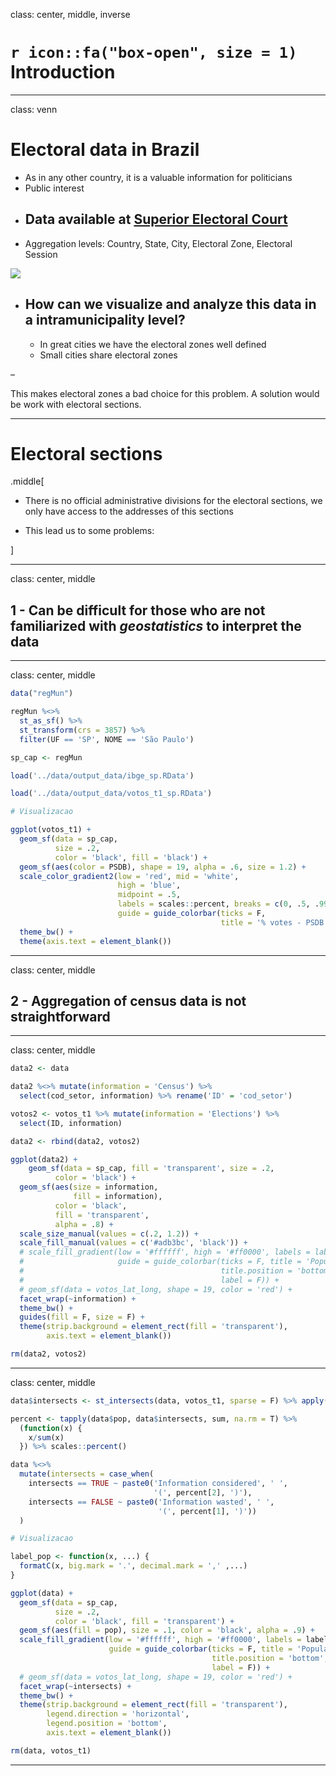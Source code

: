 class: center, middle, inverse

# `r icon::fa("box-open", size = 1)` Introduction

---

class: venn

# Electoral data in Brazil

- As in any other country, it is a valuable information for politicians
- Public interest
- Data available at [Superior Electoral Court ](http://www.tse.jus.br/)
--

- Aggregation levels: Country, State, City, Electoral Zone, Electoral Session

![](img/venn.svg)

- How can we visualize and analyze this data in a intramunicipality level?
--

    - In great cities we have the electoral zones well defined
    - Small cities share electoral zones

--

This makes electoral zones a bad choice for this problem. A solution would be
work with electoral sections. 

---

# Electoral sections

.middle[

- There is no official administrative divisions for the electoral sections, we
only have access to the addresses of this sections  

- This lead us to some problems:  

]

---

class: center, middle

## 1 - Can be difficult for those who are not familiarized with _geostatistics_ to interpret the data

---

class: center, middle

```r
data("regMun")

regMun %<>%
  st_as_sf() %>%
  st_transform(crs = 3857) %>%
  filter(UF == 'SP', NOME == 'São Paulo')

sp_cap <- regMun

load('../data/output_data/ibge_sp.RData')

load('../data/output_data/votos_t1_sp.RData')

# Visualizacao

ggplot(votos_t1) +
  geom_sf(data = sp_cap,
          size = .2, 
          color = 'black', fill = 'black') +
  geom_sf(aes(color = PSDB), shape = 19, alpha = .6, size = 1.2) +
  scale_color_gradient2(low = 'red', mid = 'white', 
                        high = 'blue',
                        midpoint = .5, 
                        labels = scales::percent, breaks = c(0, .5, .99),
                        guide = guide_colorbar(ticks = F, 
                                               title = '% votes - PSDB')) +
  theme_bw() +
  theme(axis.text = element_blank())

```

---

class: center, middle

## 2 - Aggregation of census data is not straightforward

---

class: center, middle

```r
data2 <- data

data2 %<>% mutate(information = 'Census') %>% 
  select(cod_setor, information) %>% rename('ID' = 'cod_setor')

votos2 <- votos_t1 %>% mutate(information = 'Elections') %>% 
  select(ID, information)

data2 <- rbind(data2, votos2)

ggplot(data2) +
    geom_sf(data = sp_cap, fill = 'transparent', size = .2,
          color = 'black') +
  geom_sf(aes(size = information, 
              fill = information),
          color = 'black', 
          fill = 'transparent',
          alpha = .8) +
  scale_size_manual(values = c(.2, 1.2)) +
  scale_fill_manual(values = c('#adb3bc', 'black')) +
  # scale_fill_gradient(low = '#ffffff', high = '#ff0000', labels = label_pop,
  #                     guide = guide_colorbar(ticks = F, title = 'Population',
  #                                            title.position = 'bottom',
  #                                            label = F)) +
  # geom_sf(data = votos_lat_long, shape = 19, color = 'red') +
  facet_wrap(~information) +
  theme_bw() +
  guides(fill = F, size = F) +
  theme(strip.background = element_rect(fill = 'transparent'),
        axis.text = element_blank())

rm(data2, votos2)
```

---

class: center, middle

```r
data$intersects <- st_intersects(data, votos_t1, sparse = F) %>% apply(1, any)

percent <- tapply(data$pop, data$intersects, sum, na.rm = T) %>% 
  (function(x) {
    x/sum(x)
  }) %>% scales::percent()

data %<>% 
  mutate(intersects = case_when(
    intersects == TRUE ~ paste0('Information considered', ' ',
                                '(', percent[2], ')'),
    intersects == FALSE ~ paste0('Information wasted', ' ',
                                 '(', percent[1], ')'))
  )

# Visualizacao

label_pop <- function(x, ...) {
  formatC(x, big.mark = '.', decimal.mark = ',' ,...)
}

ggplot(data) +
  geom_sf(data = sp_cap,
          size = .2,
          color = 'black', fill = 'transparent') +
  geom_sf(aes(fill = pop), size = .1, color = 'black', alpha = .9) +
  scale_fill_gradient(low = '#ffffff', high = '#ff0000', labels = label_pop,
                      guide = guide_colorbar(ticks = F, title = 'Population',
                                             title.position = 'bottom',
                                             label = F)) +
  # geom_sf(data = votos_lat_long, shape = 19, color = 'red') +
  facet_wrap(~intersects) +
  theme_bw() +
  theme(strip.background = element_rect(fill = 'transparent'),
        legend.direction = 'horizontal',
        legend.position = 'bottom', 
        axis.text = element_blank())

rm(data, votos_t1)
```

---


